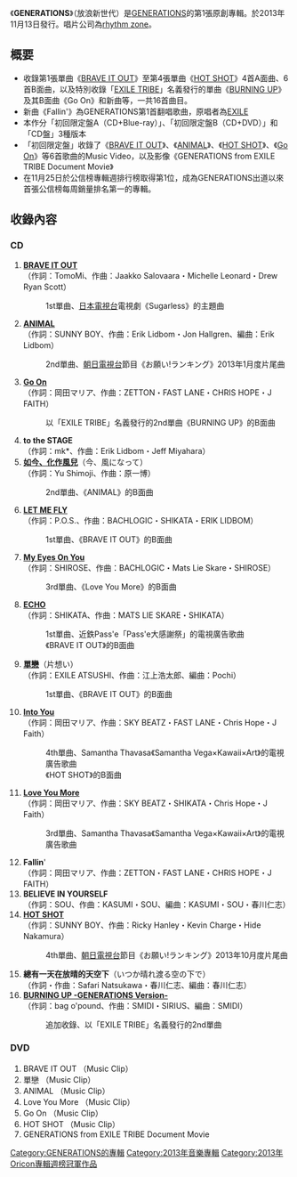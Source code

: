 {{unreferenced|time=2015-01-25T06:22:29+00:00}}
{{Infobox Album
| Name = GENERATIONS
| Cover = Generations CD.jpg
| Artist = [[GENERATIONS_from_EXILE_TRIBE|GENERATIONS]]
| Type = 專輯
| Released = 2013年11月13日
| Recorded = 2012年－2013年
| Genre = [[J-POP|J-POP]]
| Length = 
| Label = [[rhythm_zone|rhythm zone]]
| Producer = 
| Certification  = * 金（[[日本唱片協會|日本唱片協會]]）
| Chart position = * 週間最高排名第1位<small>（[[Oricon公信榜|Oricon]]）</small> 
| Reviews = 
| Last album            = 
| This album            = '''GENERATIONS'''<br />2013年
| Next album            = [[GENERATIONS_EX|GENERATIONS EX]]<br />2015年
| Misc           = {{Singles
 | Name          = GENERATIONS
 | Type          = 錄音室專輯
 | Single 1      = [[BRAVE_IT_OUT|BRAVE IT OUT]]
 | Single 1 date = 2012年11月21日
 | Single 2      = [[ANIMAL|ANIMAL]]
 | Single 2 date = 2013年1月30日
 | Single 3      = [[Love_You_More|Love You More]]
 | Single 3 date = 2013年5月15日
 | single 4       = [[BURNING_UP|BURNING UP]]
 | single 4 date  = 2013年7月10日
 | Single 5      = [[HOT_SHOT|HOT SHOT]]
 | Single 5 date = 2013年10月9日
}}
}}
《'''GENERATIONS'''》（放浪新世代）是[[GENERATIONS_from_EXILE_TRIBE|GENERATIONS]]的第1張原創專輯。於2013年11月13日發行。唱片公司為[[rhythm_zone|rhythm zone]]。

== 概要 ==
* 收錄第1張單曲《[[BRAVE_IT_OUT|BRAVE IT OUT]]》至第4張單曲《[[HOT_SHOT|HOT SHOT]]》4首A面曲、6首B面曲，以及特別收錄「[[EXILE_TRIBE|EXILE TRIBE]]」名義發行的單曲《[[BURNING_UP|BURNING UP]]》及其B面曲《Go On》和新曲等，一共16首曲目。
* 新曲《Fallin'》為GENERATIONS第1首翻唱歌曲，原唱者為[[EXILE|EXILE]]
* 本作分「初回限定盤A（CD+Blue-ray）」、「初回限定盤B（CD+DVD）」和「CD盤」3種版本
* 「初回限定盤」收錄了《[[BRAVE_IT_OUT|BRAVE IT OUT]]》、《[[ANIMAL|ANIMAL]]》、《[[HOT_SHOT|HOT SHOT]]》、《[[BURNING_UP|Go On]]》等6首歌曲的Music Video，以及影像《GENERATIONS from EXILE TRIBE Document Movie》
* 在11月25日於公信榜專輯週排行榜取得第1位，成為GENERATIONS出道以來首張公信榜每周銷量排名第一的專輯。

==收錄內容==
===CD===
#'''[[BRAVE_IT_OUT|BRAVE IT OUT]]'''<br/>（作詞：TomoMi、作曲：Jaakko Salovaara・Michelle Leonard・Drew Ryan Scott）
#:1st單曲、[[日本電視台|日本電視台]]電視劇《Sugarless》的主題曲
#'''[[ANIMAL|ANIMAL]]'''<br/>（作詞：SUNNY BOY、作曲：Erik Lidbom・Jon Hallgren、編曲：Erik Lidbom）
#:2nd單曲、[[朝日電視台|朝日電視台]]節目《お願い!ランキング》2013年1月度片尾曲
#'''[[BURNING_UP|Go On]]'''<br/>（作詞：岡田マリア、作曲：ZETTON・FAST LANE・CHRIS HOPE・J FAITH）
#:以「EXILE TRIBE」名義發行的2nd單曲《BURNING UP》的B面曲
#'''to the STAGE'''<br/>（作詞：mk*、作曲：Erik Lidbom・Jeff Miyahara）
#'''[[ANIMAL|如今、化作風兒]]'''（今、風になって）<br/>（作詞：Yu Shimoji、作曲：原一博）
#:2nd單曲、《ANIMAL》的B面曲
#'''[[BRAVE_IT_OUT|LET ME FLY]]'''<br/>（作詞：P.O.S.、作曲：BACHLOGIC・SHIKATA・ERIK LIDBOM）
#:1st單曲、《BRAVE IT OUT》的B面曲
#'''[[Love_You_More|My Eyes On You]]'''<br/>（作詞：SHIROSE、作曲：BACHLOGIC・Mats Lie Skare・SHIROSE）
#:3rd單曲、《Love You More》的B面曲
#'''[[BRAVE_IT_OUT|ECHO]]'''<br/>（作詞：SHIKATA、作曲：MATS LIE SKARE・SHIKATA）
#:1st單曲、近鉄Pass'e「Pass'e大感謝祭」的電視廣告歌曲
#:《BRAVE IT OUT》的B面曲
#'''[[BRAVE_IT_OUT|單戀]]'''（片想い）<br/>（作詞：EXILE ATSUSHI、作曲：江上浩太郎、編曲：Pochi）
#:1st單曲、《BRAVE IT OUT》的B面曲
#'''[[HOT_SHOT|Into You]]'''<br/>（作詞：岡田マリア、作曲：SKY BEATZ・FAST LANE・Chris Hope・J Faith）
#:4th單曲、Samantha Thavasa《Samantha Vega×Kawaii×Art》的電視廣告歌曲
#:《HOT SHOT》的B面曲
#'''[[Love_You_More|Love You More]]'''<br/>（作詞：岡田マリア、作曲：SKY BEATZ・SHIKATA・Chris Hope・J Faith）
#:3rd單曲、Samantha Thavasa《Samantha Vega×Kawaii×Art》的電視廣告歌曲
#'''Fallin''''<br/>（作詞：岡田マリア、作曲：ZETTON・FAST LANE・CHRIS HOPE・J FAITH）
#'''BELIEVE IN YOURSELF'''<br/>（作詞：SOU、作曲：KASUMI・SOU、編曲：KASUMI・SOU・春川仁志）
#'''[[HOT_SHOT|HOT SHOT]]'''<br/>（作詞：SUNNY BOY、作曲：Ricky Hanley・Kevin Charge・Hide Nakamura）
#:4th單曲、[[朝日電視台|朝日電視台]]節目《お願い!ランキング》2013年10月度片尾曲
#'''總有一天在放晴的天空下'''（いつか晴れ渡る空の下で）<br/>（作詞・作曲：Safari Natsukawa・春川仁志、編曲：春川仁志）
# '''[[BURNING_UP|BURNING UP -GENERATIONS Version-]]'''<br/>（作詞：bag o'pound、作曲：SMIDI・SIRIUS、編曲：SMIDI）
#:追加收錄、以「EXILE TRIBE」名義發行的2nd單曲

===DVD===
# BRAVE IT OUT （Music Clip）
# 單戀 （Music Clip）
# ANIMAL （Music Clip）
# Love You More （Music Clip）
# Go On （Music Clip）
# HOT SHOT （Music Clip）
# GENERATIONS from EXILE TRIBE Document Movie




{{GENERATIONS from EXILE TRIBE}}
{{Oricon專輯週榜冠軍 (2013年)|2013年11月25日}}

{{DEFAULTSORT:GENERATIONS}}
[[Category:GENERATIONS的專輯|Category:GENERATIONS的專輯]]
[[Category:2013年音樂專輯|Category:2013年音樂專輯]]
[[Category:2013年Oricon專輯週榜冠軍作品|Category:2013年Oricon專輯週榜冠軍作品]]